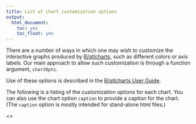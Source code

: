 ```yaml
---
title: List of chart customization options
output:
  html_document:
    toc: yes
    toc_float: yes
---
```


There are a number of ways in which one may wish to customize the
interactive graphs produced by
[R/qtlcharts](https://kbroman.org/qtlcharts/), such as different
colors or axis labels. Our main approach to allow such customization
is through a function argument, `chartOpts`.

Use of these options is described in the
[R/qtlcharts User Guide](https://kbroman.org/qtlcharts/assets/vignettes/userGuide.html).

The following is a listing of the customization options for each
chart. You can also use the chart option `caption` to provide a
caption for the chart. (The `caption` option is mostly intended for
stand-alone html files.)

<<insert_chartOpts_here>>
